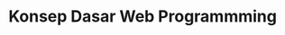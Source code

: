 <!-- ---
title: "Konsep Dasar Web Programming"
format: html
--- -->

# Konsep Dasar Web Programmming {.unnumbered}


